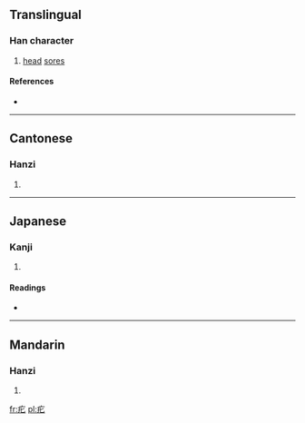 ==Translingual==

===Han character===
{{Han char|rn=104|rad=疒|as=02|sn=7|four=0011<sub>1</sub>|canj=大心 (KP)}}

# [[head]] [[sore]]s

====References====
* {{Han ref|kx=0769.080|dkj=22023|dj=1179.110|hdz=42659.100|uh=7595|ud=30101|bh=CB70|bd=52080}}

----

==Cantonese==

===Hanzi===
{{yue-hanzi|jyut=|y=bei2}}

# {{defn|Cantonese|sort=疒02}}

----

==Japanese==

===Kanji===
{{ja-kanji|grade=|rs=疒02}}

# {{defn|Japanese|sort=疒02}}

====Readings====
* {{ja-readings|on=[[ひ]] (hi)|kun=[[できもの]] (dekimono)}}

----

==Mandarin==

===Hanzi===
{{cmn-hanzi|pin=[[bǐ]] ([[bi3]]), [[gāng]] ([[gang1]])|wg=pi<sup>3</sup>, kang<sup>1</sup>}}

# {{defn|Mandarin|sort=疒02}}

[[fr:疕]]
[[pl:疕]]